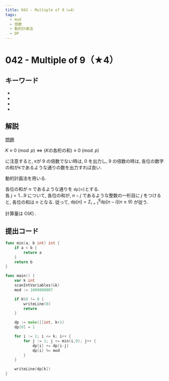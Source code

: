 ```yaml
---
title: 042 - Multiple of 9（★4）
tags:
  - mod
  - 倍数
  - 動的計画法
  - DP
---
```


# 042 - Multiple of 9（★4）

## キーワード


- <Tag tag="mod" />
- <Tag tag="倍数" />
- <Tag tag="動的計画法" />
- <Tag tag="DP" />

## 解説

[問題](https://atcoder.jp/contests/typical90/tasks/typical90_ap)

$K \equiv 0 \pmod p \Leftrightarrow (K\text{の各桁の和}) \equiv 0 \pmod p$

に注意すると, `K`が 9 の倍数でない時は, 0 を出力し, 9 の倍数の時は, 各位の数字の和が`K`であるような通りの数を出力すれば良い.

動的計画法を用いる.

各位の和が $n$ であるような通りを `dp[n]`とする.  
各 $j = 1 \dots 9$ について, 各位の和が, $n-j$ であるような整数の一桁目に $j$ をつけると, 各位の和は $n$ となる. 従って, $\textrm{dp}[n] = \Sigma_{i=1}^{9}{\textrm{dp}[n-i]} (n \ge 9)$ が従う.

計算量は $\mathrm{O}(K)$ .

## 提出コード

```go
func min(a, b int) int {
	if a < b {
		return a
	}
	return b
}

func main() {
	var k int
	scanIntVariables(&k)
	mod := 1000000007

	if k%9 != 0 {
		writeLine(0)
		return
	}

	dp := make([]int, k+1)
	dp[0] = 1

	for i := 1; i <= k; i++ {
		for j := 1; j <= min(i,9); j++ {
			dp[i] += dp[i-j]
			dp[i] %= mod
		}
	}

	writeLine(dp[k])
}
```
